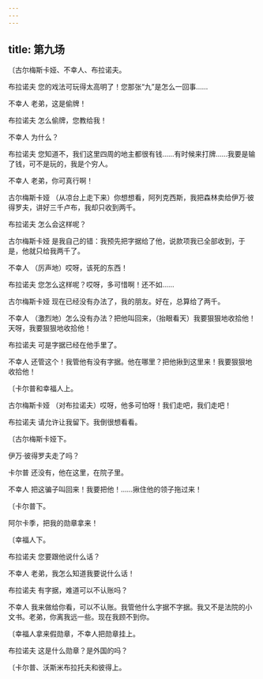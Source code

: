 ```yaml
---
---
---
```

title: 第九场
---




〔古尔梅斯卡娅、不幸人、布拉诺夫。





布拉诺夫 您的戏法可玩得太高明了！您那张“九”是怎么一回事……

不幸人 老弟，这是偷牌！

布拉诺夫 怎么偷牌，您教给我！

不幸人 为什么？

布拉诺夫 您知道不，我们这里四周的地主都很有钱……有时候来打牌……我要是输了钱，可不是玩的，我是个穷人。

不幸人 老弟，你可真行啊！

古尔梅斯卡娅 （从凉台上走下来）你想想看，阿列克西斯，我把森林卖给伊万·彼得罗夫，讲好三千卢布，我却只收到两千。

布拉诺夫 怎么会这样呢？

古尔梅斯卡娅 是我自己的错：我预先把字据给了他，说款项我已全部收到，于是，他就只给我两千了。

不幸人 （厉声地）哎呀，该死的东西！

布拉诺夫 您怎么这样呢？哎呀，多可惜啊！还不如……

古尔梅斯卡娅 现在已经没有办法了，我的朋友。好在，总算给了两千。

不幸人 （激烈地）怎么没有办法？把他叫回来，（抬眼看天）我要狠狠地收拾他！天呀，我要狠狠地收拾他！

布拉诺夫 可是字据已经在他手里了。

不幸人 还管这个！我管他有没有字据。他在哪里？把他揪到这里来！我要狠狠地收拾他！

〔卡尔普和幸福人上。

古尔梅斯卡娅 （对布拉诺夫）哎呀，他多可怕呀！我们走吧，我们走吧！

布拉诺夫 请允许让我留下。我倒很想看看。

〔古尔梅斯卡娅下。

伊万·彼得罗夫走了吗？

卡尔普 还没有，他在这里，在院子里。

不幸人 把这骗子叫回来！我要把他！……揪住他的领子拖过来！

〔卡尔普下。

阿尔卡季，把我的勋章拿来！

〔幸福人下。

布拉诺夫 您要跟他说什么话？

不幸人 老弟，我怎么知道我要说什么话！

布拉诺夫 有字据，难道可以不认账吗？

不幸人 我来做给你看，可以不认账。我管他什么字据不字据。我又不是法院的小文书。老弟，你离我远一些。现在我顾不到你。

〔幸福人拿来假勋章，不幸人把勋章挂上。

布拉诺夫 这是什么勋章？是外国的吗？

〔卡尔普、沃斯米布拉托夫和彼得上。
